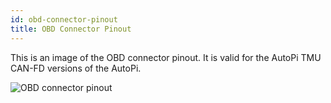 ```yaml
---
id: obd-connector-pinout
title: OBD Connector Pinout
---
```



This is an image of the OBD connector pinout. It is valid for the AutoPi TMU CAN-FD versions of the AutoPi.

![OBD connector pinout](/img/hardware/legacy_devices/autopi_tmu_can_fd/obd_connector_pinout/obd_pinout_CAN-FD_ed-GND.png)

<Discussion
  title="OBD Connector Pinout"
  url="https://community.autopi.io/t/guide-obd-connector-pinout/1905"
/>
